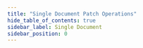 ```yaml
---
title: "Single Document Patch Operations"
hide_table_of_contents: true
sidebar_label: Single Document
sidebar_position: 0
---
```





<LanguageSwitcher supportedLanguages={supportedLanguages} />

<LanguageContent language="csharp">
   <SingleDocumentCsharp />
</LanguageContent>

<LanguageContent language="java">
   <SingleDocumentJava />
</LanguageContent>

<LanguageContent language="nodejs">
   <SingleDocumentNodejs />
</LanguageContent>


<!---
### Patching
- [Set based patch operation](../../../client-api/operations/patching/set-based)

### Knowledge Base
- [JavaScript engine](../../../server/kb/javascript-engine)
- [Numbers in JavaScript engine](../../../server/kb/numbers-in-ravendb#numbers-in-javascript-engine)


-->